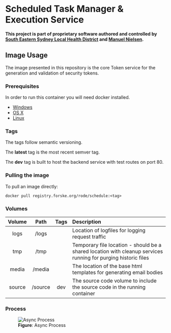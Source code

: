 # Scheduled Task Manager & Execution Service

**This project is part of proprietary software authored and controlled by [South Eastern Sydney Local Health District](https://www.seslhd.health.nsw.gov.au/services-clinics/directory/research) and [Manuel Nielsen](mailto:Manuel.Nielsen@health.nsw.gov.au).**

## <span id='Usage'>Image Usage</span>

The image presented in this repository is the core Token service for the generation and validation of security tokens.

### <span id='Usage.Prerequisites'>Prerequisites</span>

In order to run this container you will need docker installed.

- [Windows](https://docs.docker.com/windows/started)
- [OS X](https://docs.docker.com/mac/started/)
- [Linux](https://docs.docker.com/linux/started/)

### <span id='Usage.Tags'>Tags</span>

The tags follow semantic versioning.

The **latest** tag is the most recent semver tag.

The **dev** tag is built to host the backend service with test routes on port 80.

### <span id='Usage.Pulling'>Pulling the image</span>

To pull an image directly:

```shell
docker pull registry.forske.org/rode/schedule:<tag>
```

### <span id='Usage.Volumes'>Volumes</span>

| Volume |  Path   | Tags | Description                                                                                                    |
| :----: | :-----: | :--: | :------------------------------------------------------------------------------------------------------------- |
|  logs  |  /logs  |      | Location of logfiles for logging request traffic                                                               |
|  tmp   |  /tmp   |      | Temporary file location - should be a shared location with cleanup services running for purging historic files |
| media  | /media  |      | The location of the base html templates for generating email bodies                                            |
| source | /source | dev  | The source code volume to include the source code in the running container                                     |

### <span id='Async.Process'>Process</span>

<figure>
  <img
    src="https://lucid.app/publicSegments/view/d0c02718-03a1-4402-9f8a-1119013489fb/image.png"
    alt="Async Process"
  />
  <figcaption>
    <strong>Figure</strong>: Async Process
  </figcaption>
</figure>
